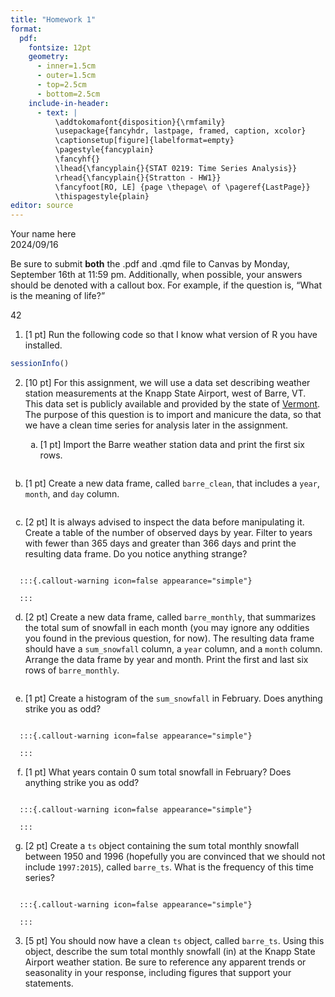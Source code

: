 ```yaml
---
title: "Homework 1"
format:
  pdf:
    fontsize: 12pt
    geometry:
      - inner=1.5cm
      - outer=1.5cm
      - top=2.5cm
      - bottom=2.5cm
    include-in-header:
      - text: |
          \addtokomafont{disposition}{\rmfamily}
          \usepackage{fancyhdr, lastpage, framed, caption, xcolor}
          \captionsetup[figure]{labelformat=empty}
          \pagestyle{fancyplain}
          \fancyhf{}
          \lhead{\fancyplain{}{STAT 0219: Time Series Analysis}}
          \rhead{\fancyplain{}{Stratton - HW1}}
          \fancyfoot[RO, LE] {page \thepage\ of \pageref{LastPage}}
          \thispagestyle{plain}
editor: source
---
```

<!-- Note: the YAML header is everything above this line. -->
\vspace{-3in}
\textbf{Name:} Your name here  
\textbf{Due:} 2024/09/16
\vspace{1.5in}

Be sure to submit **both** the .pdf and .qmd file to Canvas by Monday, September 16th at 11:59 pm. Additionally, when possible, your answers should be denoted with a callout box. For example, if the question is, "What is the meaning of life?"

:::{.callout-warning icon=false appearance="simple"}
42
:::

1. [1 pt] Run the following code so that I know what version of R you have installed.

```r
sessionInfo()
```

2. [10 pt] For this assignment, we will use a data set describing weather station measurements at the Knapp State Airport, west of Barre, VT. This data set is publicly available and provided by the state of [Vermont](https://data.vermont.gov/Environment/Weather-At-Barre-Montpelier-Knapp-State-Airport-VT/x9j3-6igb/about_data). The purpose of this question is to import and manicure the data, so that we have a clean time series for analysis later in the assignment. 

   a) [1 pt] Import the Barre weather station data and print the first six rows. 
   
```r

```
      
   b) [1 pt] Create a new data frame, called `barre_clean`, that includes a `year`, `month`, and `day` column. 
   
```r

```
      
   c) [2 pt] It is always advised to inspect the data before manipulating it. Create a table of the number of observed days by year. Filter to years with fewer than 365 days and greater than 366 days and print the resulting data frame. Do you notice anything strange?
   
```r

``` 

      :::{.callout-warning icon=false appearance="simple"}

      :::
   
   d) [2 pt] Create a new data frame, called `barre_monthly`, that summarizes the total sum of snowfall in each month (you may ignore any oddities you found in the previous question, for now). The resulting data frame should have a `sum_snowfall` column, a `year` column, and a `month` column. Arrange the data frame by year and month. Print the first and last six rows of `barre_monthly`.
   
```r

```

   e) [1 pt] Create a histogram of the `sum_snowfall` in February. Does anything strike you as odd?
   
```r

```

      :::{.callout-warning icon=false appearance="simple"}

      :::

   f) [1 pt] What years contain 0 sum total snowfall in February? Does anything strike you as odd?
   
```r

```

      :::{.callout-warning icon=false appearance="simple"}

      :::

   g) [2 pt] Create a `ts` object containing the sum total monthly snowfall between 1950 and 1996 (hopefully you are convinced that we should not include `1997:2015`), called `barre_ts`. What is the frequency of this time series?
   
```r

```

      :::{.callout-warning icon=false appearance="simple"}

      :::

3. [5 pt] You should now have a clean `ts` object, called `barre_ts`. Using this object, describe the sum total monthly snowfall (in) at the Knapp State Airport weather station. Be sure to reference any apparent trends or seasonality in your response, including figures that support your statements. 

   :::{.callout-warning icon=false appearance="simple"}

   :::
   
```r

```
   
   
   
   
   
   


   